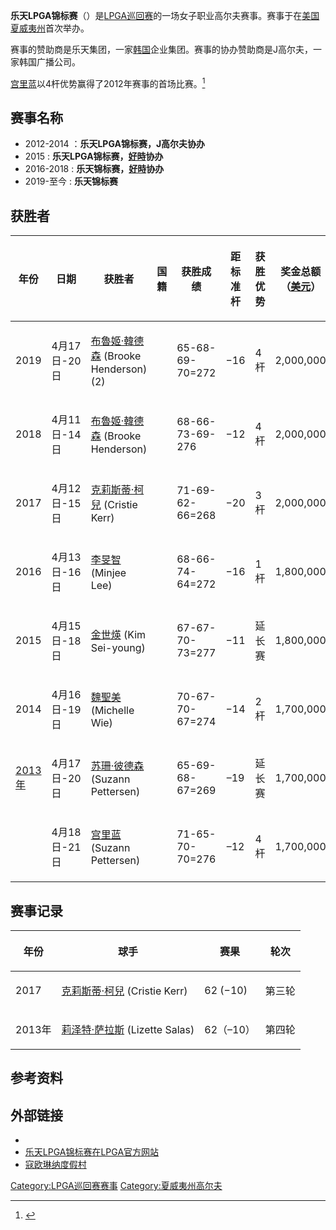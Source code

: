 {{Infobox golf tournament
| name             = 乐天LPGA锦标赛<br />
{{lang|en|LPGA Lotte Championship}}
| image            = 
| location         = {{USA}}[[夏威夷州|夏威夷州]]{{tsl|en|Kapolei, Hawaii|卡波莱}}
| establishment    = {{tsl|en|2012 LPGA Tour|2012年LPGA巡回赛}}
| course           = {{tsl|en|Ko Olina Golf Club|寇欧琳纳高尔夫俱乐部}}
| par              = 72
| yardage          = {{convert|6383|yd|m}}
| tour             = [[美国女子职业高尔夫协会|LPGA巡回赛]]
| format           = [[比杆赛|比杆赛]] - 72洞
| purse            = 1,700,000[[美金|美金]]
| month_played     = 四月
| final_year       = <!-- use if no longer played -->
| aggregate        = 269 [[苏珊·彼德森|苏珊·彼德森]]（2013）<br>269 [[莉泽特·萨拉斯|莉泽特·萨拉斯]]（2013）
| to-par           = –19 苏珊·彼德森（2013）<br>–19 莉泽特·萨拉斯（2013）
| current_champion = {{flagicon|NOR}} [[苏珊·彼德森|苏珊·彼德森]]
| final_champion   = <!-- use if no longer played -->
}}
'''乐天LPGA锦标赛'''（{{lang-en|'''LPGA Lotte Championship'''}}）是[[美国女子职业高尔夫协会|LPGA巡回赛]]的一场女子职业高尔夫赛事。赛事于{{tsl|en|2012 LPGA Tour|2012年LPGA巡回赛|2012年}}在[[美国|美国]][[夏威夷州|夏威夷州]]{{tsl|en|Kapolei, Hawaii|卡波莱}}{{tsl|en|Ko Olina Golf Club|寇欧琳纳高尔夫俱乐部}}首次举办。

赛事的赞助商是乐天集团，一家[[韩国|韩国]]企业集团。赛事的协办赞助商是J高尔夫，一家韩国广播公司。

[[宫里蓝|宫里蓝]]以4杆优势赢得了2012年赛事的首场比赛。<ref name=lotte12>{{cite news |url=http://espn.go.com/golf/story/_/id/7841033/japan-ai-miyazato-wins-lpga-lotte-championship-hawaii |title=Ai Miyazato wins 8th LPGA title |date=2012-04-22 |work=ESPN.com |agency=Associated Press |accessdate=2012-04-26 |archive-date=2014-04-19 |archive-url=https://web.archive.org/web/20140419021519/http://espn.go.com/golf/story/_/id/7841033/japan-ai-miyazato-wins-lpga-lotte-championship-hawaii |dead-url=no }}</ref>

==赛事名称==
*2012-2014 ：'''乐天LPGA锦标赛，J高尔夫协办'''
*2015 : '''乐天LPGA锦标赛，[[好時|好時]]协办'''
*2016-2018 : '''乐天锦标赛，[[好時|好時]]协办'''
*2019-至今 : '''乐天锦标赛'''

==获胜者==
{| class="wikitable"
!年份||日期||获胜者||国籍||获胜成绩||距标准杆||获胜优势||奖金总额<br />（[[美元|美元]]）||获胜者奖金<br />（美元）
|-
|2019
|4月17日-20日
|[[布魯姬·韓德森|布魯姬·韓德森]] (Brooke Henderson) (2)
|{{CAN}}
|65-68-69-70=272
|−16
|4杆
|2,000,000
|300,000
|-
|2018
|4月11日-14日
|[[布魯姬·韓德森|布魯姬·韓德森]] (Brooke Henderson)
|{{CAN}}
|68-66-73-69-276
|−12
|4杆
|2,000,000
|300,000
|-
|2017
|4月12日-15日
|[[克莉斯蒂·柯兒|克莉斯蒂·柯兒]] (Cristie Kerr)
|{{USA}}
|71-69-62-66=268
|−20
|3杆
|2,000,000
|300,000
|-
|2016
|4月13日-16日
|[[李旻智|李旻智]] (Minjee Lee)
|{{AUS}}
|68-66-74-64=272
|−16
|1杆
|1,800,000
|270,000
|-
|2015
|4月15日-18日
|[[金世煐|金世煐]] (Kim Sei-young)
|{{KOR}}
|67-67-70-73=277
|−11
|延长赛
|1,800,000
|270,000
|-
|2014
|4月16日-19日
|[[魏圣美|魏聖美]] (Michelle Wie)
|{{USA}}
|70-67-70-67=274
|−14
|2杆
|1,700,000
|255,000
|-
|[[2013年LPGA巡回赛|2013年]]|| 4月17日-20日 || [[苏珊·彼德森|苏珊·彼德森]] (Suzann Pettersen) || {{NOR}} ||65-69-68-67=269 ||align=center|–19 || 延长赛 || align="right" |1,700,000 || align=right|255,000
|-
|{{tsl|en|2012 LPGA Tour|2012年LPGA巡回赛|2012年}}|| 4月18日-21日 || [[宫里蓝|宫里蓝]] (Suzann Pettersen)  || {{JPN}} ||71-65-70-70=276  ||align=center|–12  ||4杆 || align="right" |1,700,000 || align=right|255,000
|}

==赛事记录==
{| class="wikitable"
!年份||球手||赛果||轮次
|-
|2017
|[[克莉斯蒂·柯兒|克莉斯蒂·柯兒]] (Cristie Kerr)
|62 (−10)
|第三轮
|-
|2013年|| [[莉泽特·萨拉斯|莉泽特·萨拉斯]] (Lizette Salas) || 62（–10） || align="center" |第四轮
|}

==参考资料==
{{reflist}}

==外部链接==
*{{official|http://www.lottechampionship.com/}}
*[http://www.lpga.com/golf/tournaments/lpga/lpga-lotte-championship.aspx 乐天LPGA锦标赛在LPGA官方网站] {{Wayback|url=http://www.lpga.com/golf/tournaments/lpga/lpga-lotte-championship.aspx |date=20150506004901 }}
*[http://www.koolina.com/ 寇欧琳纳度假村] {{Wayback|url=http://www.koolina.com/ |date=20201204144156 }}

{{coord|21.339|-158.120|display=title}}
{{LPGA Tour}}

[[Category:LPGA巡回赛赛事|Category:LPGA巡回赛赛事]]
[[Category:夏威夷州高尔夫|Category:夏威夷州高尔夫]]
